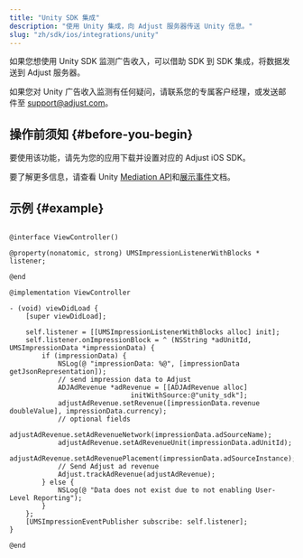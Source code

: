 ```yaml
---
title: "Unity SDK 集成"
description: "使用 Unity 集成，向 Adjust 服务器传送 Unity 信息。"
slug: "zh/sdk/ios/integrations/unity"
---
```


如果您想使用 Unity SDK 监测广告收入，可以借助 SDK 到 SDK 集成，将数据发送到 Adjust 服务器。

<Callout type="note">

如果您对 Unity 广告收入监测有任何疑问，请联系您的专属客户经理，或发送邮件至 [support@adjust.com](mailto:support@adjust.com)。

</Callout>

## 操作前须知 {#before-you-begin}

要使用该功能，请先为您的应用下载并设置对应的 Adjust iOS SDK。

要了解更多信息，请查看 Unity [Mediation API](https://docs.unity.com/mediation/APIReferenceIOS.html)和[展示事件](https://docs.unity.com/mediation/SDKIntegrationIOSImpressionEvents.html)文档。

## 示例 {#example}

```objc

@interface ViewController()

@property(nonatomic, strong) UMSImpressionListenerWithBlocks * listener;

@end

@implementation ViewController

- (void) viewDidLoad {
    [super viewDidLoad];

    self.listener = [[UMSImpressionListenerWithBlocks alloc] init];
    self.listener.onImpressionBlock = ^ (NSString *adUnitId, UMSImpressionData *impressionData) {
        if (impressionData) {
            NSLog(@ "impressionData: %@", [impressionData getJsonRepresentation]);
            // send impression data to Adjust
            ADJAdRevenue *adRevenue = [[ADJAdRevenue alloc]
                              initWithSource:@"unity_sdk"];
            adjustAdRevenue.setRevenue([impressionData.revenue doubleValue], impressionData.currency);
            // optional fields
            adjustAdRevenue.setAdRevenueNetwork(impressionData.adSourceName);
            adjustAdRevenue.setAdRevenueUnit(impressionData.adUnitId);
            adjustAdRevenue.setAdRevenuePlacement(impressionData.adSourceInstance);
            // Send Adjust ad revenue
            Adjust.trackAdRevenue(adjustAdRevenue);
        } else {
            NSLog(@ "Data does not exist due to not enabling User-Level Reporting");
        }
    };
    [UMSImpressionEventPublisher subscribe: self.listener];
}

@end
```
